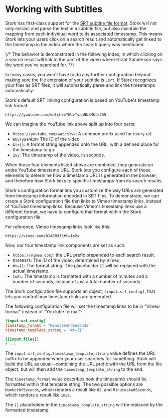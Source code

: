 
# Working with Subtitles

Stork has first-class support for the [SRT subtitle file format](https://www.matroska.org/technical/subtitles.html#srt-subtitles). Stork will not only extract and parse the text in a subtitle file, but also maintain the mapping from each individual word to its associated timestamp. This means Stork lets your users click on a search result and automatically get linked to the timestamp in the video where the search query was mentioned.

{/* The behavior is demonstrated in the following index, in which clicking on a search result will link to the part of the video where Grant Sanderson says the word you've searched for. */}

In many cases, you won't have to do any further configuration beyond making sure the file extension of your subtitle is `.srt`. If Stork recognizes your files as SRT files, it will automatically parse and link the timestamps automatically.

Stork's default SRT linking configuration is based on YouTube's timestamp link format:

```
https://youtube.com/watch=v?WUvTyaaNkzM&t=255
```

We can imagine the YouTube link above split up into four parts:

- `https://youtube.com/watch?v=`: A common prefix used for every url.
- `WUvTyaaNkzM`: The ID of the video
- `&t={}`: A format string appended onto the URL, with a defined place for the timestamp to go.
- `255`: The timestamp of the video, in seconds.

When those four elements listed above are combined, they generate an entire YouTube timestamp URL. Stork lets you configure each of those elements to determine how a timestamp URL is generated in the browser, and therefore how Stork links to specific timestamps from its search results.

Stork's configuration format lets you customize the way URLs are generated from timestamp information encoded in SRT files. To demonstrate, we can create a Stork configuration file that links to Vimeo timestamp links, instead of YouTube timestamp links. Because Vimeo's timestamp links use a different format, we have to configure that format within the Stork configuration file.

For reference, Vimeo timestamp links look like this:

```
https://vimeo.com/81400335#t=1m2s
```

Now, our four timestamp link components are set as such:

- `https://vimeo.com/`: the URL prefix prepended to each search result.
- `81400335`: The ID of the video, determined by Vimeo.
- `#t={}`: The format string. The placeholder `{}` will be replaced with the actual timestamp.
- `1m2s`: The timestamp is formatted with a number of minutes and a number of seconds, instead of just a total number of seconds.

The Stork configuration file supports an object, `[input.srt_config]`, that lets you control how timestamp links are generated.

The following configuration file will set the timestamp links to be in "Vimeo format" instead of "YouTube format":

```toml
[input.srt_config]
timestamp_format = "MinutesAndSeconds"
timestamp_template_string = "#t={}"

[[input.files]]
# ...
```

The `input.srt_config.timestamp_template_string` value defines the URL suffix to be appended when your user searches for something. Stork will build the URL as usual—combining the URL prefix with the URL from the file object, but will then add the `timestamp_template_string` to the end.

The `timestamp_format` value describes how the timestamp should be formatted within that template string. The two possible options are `NumberOfSeconds`, which renders a result like `62`, and `MinutesAndSeconds`, which renders a result like `1m2s`.

The `{}` placeholder in the `timestamp_template_string` will be replaced by the formatted timestamp.
